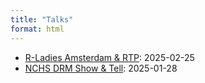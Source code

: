 ```yaml
---
title: "Talks"
format: html
---
```


- [R-Ladies Amsterdam & RTP](talk-rladies-ams-rtp.qmd): 2025-02-25
- [NCHS DRM Show & Tell](talk-nchs-show-tell.qmd): 2025-01-28